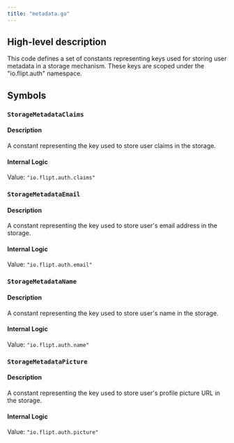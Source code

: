 ```yaml
---
title: "metadata.go"
---
```


## High-level description
This code defines a set of constants representing keys used for storing user metadata in a storage mechanism. These keys are scoped under the "io.flipt.auth" namespace.

## Symbols

### `StorageMetadataClaims`
#### Description
A constant representing the key used to store user claims in the storage.

#### Internal Logic
Value: `"io.flipt.auth.claims"`

### `StorageMetadataEmail`
#### Description
A constant representing the key used to store user's email address in the storage.

#### Internal Logic
Value: `"io.flipt.auth.email"`

### `StorageMetadataName`
#### Description
A constant representing the key used to store user's name in the storage.

#### Internal Logic
Value: `"io.flipt.auth.name"`

### `StorageMetadataPicture`
#### Description
A constant representing the key used to store user's profile picture URL in the storage.

#### Internal Logic
Value: `"io.flipt.auth.picture"`
